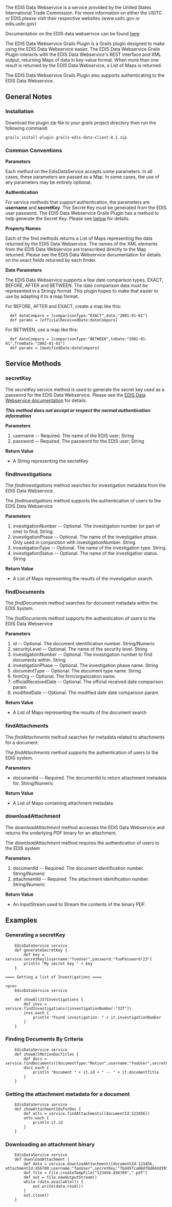 The EDIS Data Webservice is a service provided by the United States International Trade Commission.   For more information on either the USITC or EDIS please visit their respective websites (www.usitc.gov or edis.usitc.gov)

Documentation on the EDIS data webserivce can be found [[http://www.usitc.gov/docket_services/documents/EDIS3WebServiceGuide.pdf|here]]

The EDIS Data Webservice Grails Plugin is a Grails plugin designed to make using the EDIS Data Webservice easier.  The EDIS Data Webservice Grails Plugin interacts with the EDIS Data Webservice's REST interface and XML output, returning Maps of data in key-value format.  When more than one result is returned by the EDIS Data Webservice, a List of Maps is returned.

The EDIS Data Webservice Grails Plugin also supports authenticating to the EDIS Data Webservice.  

== General Notes ==

=== Installation ===

Download the plugin zip file to your grails project directory then run the following command:

<pre>
grails install-plugin grails-edis-data-client-0.1.zip
</pre>

=== Common Conventions ===

'''Parameters'''

Each method on the EdisDataService accepts some parameters.  In all cases, these parameters are passed as a Map.  In some cases, the use of any parameters may be entirely optional.  

'''Authentication'''

For service methods that support authentication, the parameters are '''username''' and '''secretKey'''.  The Secret Key must be generated from the EDIS user password.  The EDIS Data Webservice Grails Plugin has a method to help generate the Secret Key.  Please see [[#secretKey|below]] for details.

'''Property Names'''

Each of the find methods returns a List of Maps representing the data returned by the EDIS Data Webservice.  The names of the XML elements from the EDIS Data Webservice are transcribed directly to the Map returned.  Please see the EDIS Data Webservice documentation for details on the exact fields returned by each finder.

'''Date Parameters'''

The EDIS Data Webservice supports a few date comparison types, EXACT, BEFORE, AFTER and BETWEEN.  The date comparison data must be represented in a Stringy format.  This plugin hopes to make that easier to use by adapting it to a map format.

For BEFORE, AFTER and EXACT, create a map like this:
<pre>
  def dateComparo = [comparisonType:"EXACT",date:"2001-01-01"]
  def params = [officialReceivedDate:dateComparo]
</pre>

For BETWEEN, use a map like this:
<pre>
  def dateComparo = [comparisonType:"BETWEEN",toDate:"2001-01-01",fromDate:"2002-01-01"]
  def params = [modifiedDate:dateComparo]
</pre>

== Service Methods ==

=== secretKey ===

The ''secretKey'' service method is used to generate the secret key used as a password for the EDIS Data Webservice.   Please see the [[http://www.usitc.gov/docket_services/documents/EDIS3WebServiceGuide.pdf|EDIS Data Webservice documentation]] for details.  

'''''This method does not accept or respect the normal authentication information'''''

'''Parameters'''
# username -- Required.  The name of the EDIS user; String
# password -- Required.  The password for the EDIS user; String

'''Return Value'''
* A String representing the secretKey

=== findInvestigations ===

The ''findInvestigations'' method searches for investigation metadata from the EDIS Data Webservice.

The ''findInvestigations'' method supports the authentication of users to the EDIS Data Webservice

'''Parameters'''
# investigationNumber -- Optional.  The investigation number (or part of one) to find;  String.
# investigationPhase -- Optional.  The name of the investigation phase.  Only used in conjunction with investigationNumber.  String
# investigationType -- Optional.  The name of the investigation type.  String.
# investigationStatus -- Optional.  The name of the investigation status.  String

'''Return Value'''
* A List of Maps representing the results of the investigation search.  

=== findDocuments ===

The ''findDocuments'' method searches for document metadata within the EDIS System.

The ''findDocuments'' method supports the authentication of users to the EDIS Data Webservice

'''Parameters'''
# id -- Optional.  The document identification number.  String/Numeric
# securityLevel -- Optional.  The name of the security level.  String
# investigationNumber -- Optional.  The investigation number to find documents within.  String
# investigationPhase -- Optional.  The investigation phase name.  String
# documentType -- Optional.  The document type name.  String
# firmOrg -- Optional.  The firm/organization name.
# officialReceivedDate -- Optional.  The official received date comparison param
# modifiedDate -- Optional.  The modified date date comparison param

'''Return Value'''
* A List of Maps representing the results of the document search

=== findAttachments ===

The ''findAttachments'' method searches for metadata related to attachments for a document.

The ''findAttachments'' method supports the authentication of users to the EDIS system.

'''Parameters'''
* documentId -- Required.  The documentId to return attachment metadata for.  String/Numeric

'''Return Value'''
* A List of Maps containing attachment metadata.

=== downloadAttachment ===

The ''downloadAttachment'' method accesses the EDIS Data Webservice and returns the underlying PDF binary for an attachment.

The ''downloadAttachment'' method requires the authentication of users to the EDIS system

'''Parameters'''
# documentId -- Required.  The document identification number.  String/Numeric
# attachmentId -- Required.  The attachment identification number.  String/Numeric

'''Return Value'''
* An InputStream used to Stream the contents of the binary PDF. 

== Examples ==

=== Generating a secretKey ===

<pre>
	EdisDataService service
	def generateSecretKey {
		def key = service.secretKey([username:"fooUser",password:"fooPassword!23"]
		println "My secret key " + key
	}

==== Getting a list of Investigations ====

<pre>
	EdisDataService service
	
	def showAll337Investigations {
		def	invs = service.findInvestigations([investigationNumber:"337"])
		invs.each {
			println "Found investigation: " + it.investigationNumber
		}
	}
</pre>

=== Finding Documents By Criteria ===

<pre>
	EdisDataService service
	def showAllMotionDocTitles {
		def docs = service.findDocuments([documentType:"Motion",username:"fooUser",secretKey:"fbd45fca08df0d04dd3959769089ebbdd8957aff"])
		docs.each {
			println "Document " + it.id + " -- " + it.documentTitle
		}
	}
</pre>

=== Getting the attachment metadata for a document ===

<pre>
	EdisDataService service
	def showAttachmentIdsForDoc {
		def atts = service.findAttachments([documentId:123456])
		atts.each {
			println it.id
		}
	}
</pre>

=== Downloading an attachment binary ===

<pre>
	EdisDataService service
	def downloadAttachment {
		def data = service.downloadAttachment([documentId:123456, attachmentId:456789,username:"fooUser",secretKey:"fbd45fca08df0d04dd3959769089ebbdd8957aff"])
		def file = File.createTempFile("123456-456789",".pdf")
		def out = file.newOutputStream()
		while (data.available()) {
			out.write(data.read())
		}
		out.close()
	}
</pre>
